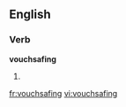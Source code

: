 ==English==

===Verb===
'''vouchsafing'''
# {{present participle of|vouchsafe}}

[[fr:vouchsafing]]
[[vi:vouchsafing]]